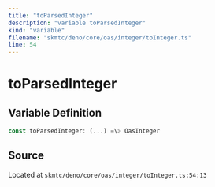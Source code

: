 ```yaml
---
title: "toParsedInteger"
description: "variable toParsedInteger"
kind: "variable"
filename: "skmtc/deno/core/oas/integer/toInteger.ts"
line: 54
---
```


# toParsedInteger

## Variable Definition

```typescript
const toParsedInteger: (...) =\> OasInteger
```

## Source

Located at `skmtc/deno/core/oas/integer/toInteger.ts:54:13`

